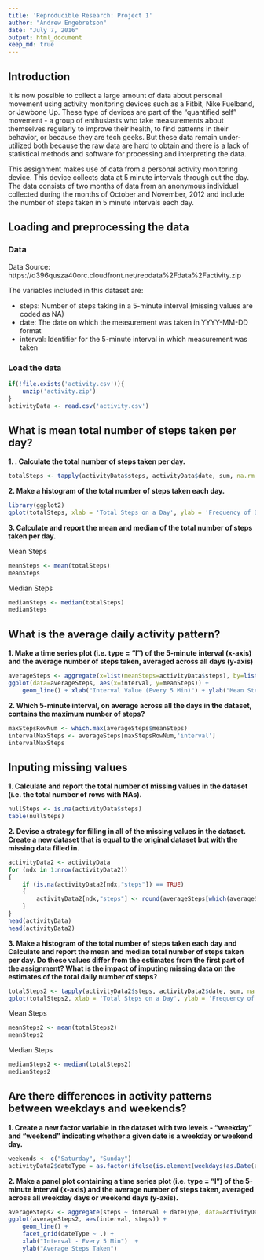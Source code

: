 ```yaml
---
title: 'Reproducible Research: Project 1'
author: "Andrew Engebretson"
date: "July 7, 2016"
output: html_document
keep_md: true
---
```


## Introduction

It is now possible to collect a large amount of data about personal movement using activity monitoring devices such as a Fitbit, Nike Fuelband, or Jawbone Up. These type of devices are part of the "quantified self" movement - a group of enthusiasts who take measurements about themselves regularly to improve their health, to find patterns in their behavior, or because they are tech geeks. But these data remain under-utilized both because the raw data are hard to obtain and there is a lack of statistical methods and software for processing and interpreting the data.

This assignment makes use of data from a personal activity monitoring device. This device collects data at 5 minute intervals through out the day. The data consists of two months of data from an anonymous individual collected during the months of October and November, 2012 and include the number of steps taken in 5 minute intervals each day.

## Loading and preprocessing the data

### Data

Data Source: https://d396qusza40orc.cloudfront.net/repdata%2Fdata%2Factivity.zip

The variables included in this dataset are:

 * steps: Number of steps taking in a 5-minute interval (missing values are coded as NA)
 * date: The date on which the measurement was taken in YYYY-MM-DD format
 * interval: Identifier for the 5-minute interval in which measurement was taken
 
### Load the data

```r
if(!file.exists('activity.csv')){
    unzip('activity.zip')
}
activityData <- read.csv('activity.csv')
```

## What is mean total number of steps taken per day?

**1. . Calculate the total number of steps taken per day.**
```r
totalSteps <- tapply(activityData$steps, activityData$date, sum, na.rm = TRUE)
```

**2. Make a histogram of the total number of steps taken each day.**
```r
library(ggplot2)
qplot(totalSteps, xlab = 'Total Steps on a Day', ylab = 'Frequency of Days per Number of Steps Taken', binwidth = 1000, fill = I("green4"), col = I("darkgreen"))
```

**3. Calculate and report the mean and median of the total number of steps taken per day.**

Mean Steps
```r
meanSteps <- mean(totalSteps)
meanSteps
```

Median Steps
```r
medianSteps <- median(totalSteps)
medianSteps
```

## What is the average daily activity pattern?

**1. Make a time series plot (i.e. type = "l") of the 5-minute interval (x-axis) and the average number of steps taken, averaged across all days (y-axis)**
```r
averageSteps <- aggregate(x=list(meanSteps=activityData$steps), by=list(interval=activityData$interval), FUN=mean, na.rm=TRUE)
ggplot(data=averageSteps, aes(x=interval, y=meanSteps)) +
    geom_line() + xlab("Interval Value (Every 5 Min)") + ylab("Mean Steps Taken") 
```

**2. Which 5-minute interval, on average across all the days in the dataset, contains the maximum number of steps?**
```r
maxStepsRowNum <- which.max(averageSteps$meanSteps)
intervalMaxSteps <- averageSteps[maxStepsRowNum,'interval']
intervalMaxSteps
```

## Inputing missing values

**1. Calculate and report the total number of missing values in the dataset (i.e. the total number of rows with NAs).**

```r
nullSteps <- is.na(activityData$steps)
table(nullSteps)
```

**2. Devise a strategy for filling in all of the missing values in the dataset. Create a new dataset that is equal to the original dataset but with the missing data filled in.**
```r
activityData2 <- activityData
for (ndx in 1:nrow(activityData2))
{
    if (is.na(activityData2[ndx,"steps"]) == TRUE)
    {
        activityData2[ndx,"steps"] <- round(averageSteps[which(averageSteps$interval == activityData2[ndx,"interval"]),"meanSteps"])
    }
}
head(activityData)
head(activityData2)
```

**3. Make a histogram of the total number of steps taken each day and Calculate and report the mean and median total number of steps taken per day. Do these values differ from the estimates from the first part of the assignment? What is the impact of imputing missing data on the estimates of the total daily number of steps?**
```r
totalSteps2 <- tapply(activityData2$steps, activityData2$date, sum, na.rm = TRUE)
qplot(totalSteps2, xlab = 'Total Steps on a Day', ylab = 'Frequency of Days per Number of Steps Taken', binwidth = 1000, fill = I("green4"), col = I("darkgreen"))
```

Mean Steps
```r
meanSteps2 <- mean(totalSteps2)
meanSteps2
```

Median Steps
```r
medianSteps2 <- median(totalSteps2)
medianSteps2
```

## Are there differences in activity patterns between weekdays and weekends?

**1. Create a new factor variable in the dataset with two levels - "weekday" and "weekend" indicating whether a given date is a weekday or weekend day.**
```r
weekends <- c("Saturday", "Sunday")
activityData2$dateType = as.factor(ifelse(is.element(weekdays(as.Date(activityData2$date)),weekends), "Weekend", "Weekday"))
```

**2. Make a panel plot containing a time series plot (i.e. type = "l") of the 5-minute interval (x-axis) and the average number of steps taken, averaged across all weekday days or weekend days (y-axis).**
```r
averageSteps2 <- aggregate(steps ~ interval + dateType, data=activityData2, mean)
ggplot(averageSteps2, aes(interval, steps)) + 
    geom_line() + 
    facet_grid(dateType ~ .) +
    xlab("Interval - Every 5 Min")  + 
    ylab("Average Steps Taken")
```

